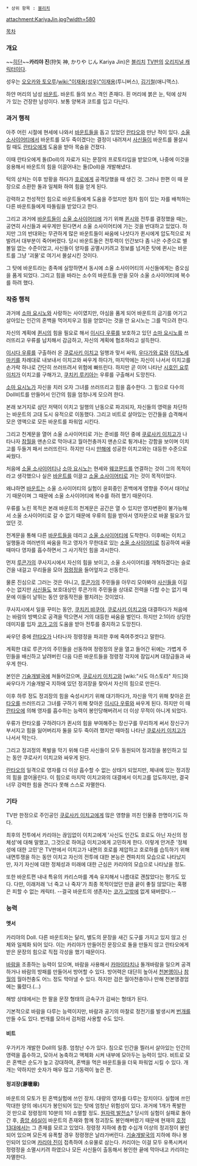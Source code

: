  * 상위 항목 : [[블리치]]

attachment:KariyaJin.jpg?width=580 

[[목차]]
=== 개요 ===
~~[[히단]]~~'''카리야 진'''(狩矢 神, かりや じん Kariya Jin)은 [[블리치]] [[TV판]]의 [[오리지널 캐릭터]]이다.

성우는 [[오오카와 토오루]]/[[wiki:"이재용(성우)"이재용]](투니버스), [[김기철]](애니맥스).

하얀 머리의 남성 [[바운트]]. 바운트 들의 보스 격인 존재다. 흰 머리에 붉은 눈, 턱에 상처가 있는 건장한 남성이다. 보통 양복과 코트를 입고 다닌다.


=== 과거 행적 ===
아주 어린 시절에 현세에 나와서 [[바운트]]들을 돕고 있었던 [[란타오]]와 만난 적이 있다. [[소울 소사이어티]]에서 바운트를 모두 죽이겠다는 결정이 내려져서 [[사신]]들이 바운트를 몰살시킬 때도 [[란타오]]에게 도움을 받아 목숨을 건졌다.

이때 란타오에게 돌(Doll)의 자료가 되는 문장의 프로토타입을 받았으며, 나중에 이것을 응용해서 바운트의 힘을 이끌어내는 돌(Doll)을 개발해냈다.

턱의 상처는 이후 방황을 하다가 [[호로]]에게 공격당했을 때 생긴 것. 그러나 한편 이 때 문장으로 소환한 돌과 일체화 하여 힘을 얻게 된다.

강력하고 천성적인 힘으로 바운트들에게 도움을 주었지만 점차 힘이 있는 자를 배척하는 다른 바운트들에게 따돌림을 받았다고 한다.

그리고 과거에 [[바운트]]들이 [[소울 소사이어티]]에 가기 위해 [[퀸시(블리치)|퀸시]]와 전투를 결정했을 때는, 공연히 사신들과 싸우게만 된다면서 소울 소사이어티에 가는 것을 반대하고 있었다. 하지만 그의 반대와는 무관하게 많은 바운트들이 싸움에 나섯다가 퀸시에게 압도적으로 처발려서 대부분이 죽어버렸다. 당시 바운트들은 전투력이 인간보다 좀 나은 수준으로 별 볼일 없는 수준이었고, 사신들이 양자를 공멸시키려고 정보를 넘겨준 탓에 퀸시는 바운트를 그냥 '괴물'로 여기서 몰살시킨 것이다.

그 탓에 바운트라는 종족에 실망하면서 동시에 소울 소사이어티의 사신들에게는 증오심을 품게 되었다. 그리고 힘을 바라는 소수의 바운트들 만을 모아 소울 소사이어티에 복수를 하려 했다.
=== 작중 행적 ===
과거에 [[소마 요시노]]와 사랑하는 사이였지만, 야심을 품게 되어 바운트의 금기를 어기고 살아있는 인간의 혼백을 먹어치우고 힘을 얻었다는 것을 안 요시노는 그를 막으려 한다.

자신의 계획에 [[퀸시]]의 힘을 필요로 해서 [[이시다 우류]]를 보호하고 있던 [[소마 요시노]]를 쓰러뜨리고 우류를 납치해서 감금하고, 자신의 계획에 협조하라고 설득한다.

[[이시다 우류]]를 구출하러 온 [[쿠로사키 이치고]] 일행과 맞서 싸워, [[우다가와 료]]와 [[이치노세 마키]]를 차례대로 내보내서 이치고와 싸우게 하다가, 마지막에는 자신이 나서서 이치고를 손가락 하나로 간단히 쓰러뜨려서 위험에 빠뜨린다. 하지만 곧 이어 나타난 [[시호인 요루이치]]가 이치고를 구해가고, [[쿠치키 루키아]]는 우류를 구출해서 도망친다.

[[소마 요시노]]가 자신을 치러 오자 그녀를 쓰러뜨리고 힘을 흡수한다. 그 힘으로 다수의 Doll비트를 만들어서 인간의 힘을 엄청나게 모으려 한다.

본래 보거지로 삼던 저택이 이치고 일행의 난동으로 파괴되자, 자신들의 영력을 차단하는 바운트의 고대 도시 유적으로 이동했다. 그리고 비트로 살아있는 인간들을 습격해서 모은 영액으로 모든 바운트를 파워업 시킨다.

그리고 천계문을 열어 소울 소사이어티로 가는 준비를 하던 중에 [[쿠로사키 이치고]]가 나타나자 [[참월]]을 맨손으로 막아내고 월아천충까지 맨손으로 튕겨내는 강함을 보이며 이치고를 두들겨 패서 쓰러뜨린다. 하지만 다시 [[만해]]에 성공한 이치고와는 대등한 수준으로 싸웠다.

처음에 [[소울 소사이어티]]나 [[소마 요시노]]는 현세와 [[웨코문드]]를 연결하는 것이 그의 목적이라고 생각했으나 실은 [[바운트]]를 이끌고 [[소울 소사이어티]]로 가는 것이 목적이었다.

왜냐하면 [[바운트]]는 소울 소사이어티의 실험이 윤회중인 혼백에게 영향을 주어서 태어났기 때문이며 그 때문에 소울 소사이어티에 복수를 하려 했기 때문이다.

우류를 노린 목적은 본래 바운트의 천계문은 공간은 열 수 있지만 영자변환이 불가능해서 소울 소사이어티로 갈 수 없기 때문에 우류의 힘을 받아서 영자문으로 바꿀 필요가 있었던 것.

천계문을 통해 다른 [[바운트]]들을 데리고 [[소울 소사이어티]]에 도착한다. 이후에는 이치고 일행들과 여러번의 싸움을 하고 영자가 무한대로 있는 [[소울 소사이어티]]로 침공하여 싸울 때마다 영자를 흡수하면서 그 사기적인 힘을 과시한다.

먼저 [[루콘가]]의 쿠사지시에서 자신의 힘을 보이고, 소울 소사이어티를 개혁하겠다는 슬로건을 내걸고 무리들을 모아 [[정령정]]을 들어엎자고 선동한다.

물론 진심으로 그러는 것은 아니고, [[루콘가]]의 주민들을 아무리 모아봐야 [[사신]]들을 이길 수는 없지만 [[사신]]들도 보호대상인 루콘가의 주민들을 상대로 전력을 다할 수는 없기 때문에 이들이 날뛰는 동안 양동작전을 펼치려는 것이었다.

쿠사지시에서 일을 꾸미는 동안, [[쿠치키 뱌쿠야]], [[쿠로사키 이치고]]와 대결하다가 처음에는 바람의 방벽으로 공격을 막으면서 거의 대등한 싸움을 벌인다. 하지만 2:1이라 상당한 데미지를 입자 [[코가 고]]의 도움을 받아 전투를 중지하고 도망친다.

싸우던 중에 [[란타오]]가 나타나자 정령정을 파괴한 후에 죽여주겟다고 말한다.

계획한 대로 루콘가의 주민들을 선동하여 정령정의 문을 열고 들어간 뒤에는 가볍게 주민들을 배신하고 날려버린 다음 다른 바운트들을 정령정 각지에 잠입시켜 대장급들과 싸우게 한다.

본인은 [[기술개발국]]에 쳐들어갔으며, [[쿠로사키 이치고]]와 [wiki:"사도 야스토라" 차드]와 싸우다가 기술개발국 지하에 있던 정괴장을 찾아서 자신의 힘으로 만든다.

이후 하루 정도 정괴장의 힘을 숙성시키기 위해 대기하다가, 자신을 막기 위해 찾아온 [[란타오]]를 쓰러뜨리고 그녀를 구하기 위해 찾아온 [[이시다 우류]]와 싸우게 된다. 하지만 이 때 [[란타오]]에 의해 영자를 흡수하는 능력이 봉인당해버려서 더 이상 무적이 아니게 되었다.

우류가 란타오를 구하려다가 퀸시의 힘을 부여해주는 장신구를 무리하게 써서 장신구가 부서지고 힘을 잃어버리자 둘을 모두 죽이려 했지만 때마침 나타난 [[쿠로사키 이치고]]가 나서서 막는다.

그리고 정괴정의 폭발을 막기 위해 다른 사신들이 모두 동원되어 정괴정을 봉인하고 있는 동안 쿠로사키 이치고와 싸우게 된다.

[[란타오]]의 일격으로 영자를 더 이상 흡수할 수 없는 상태가 되었지만, 체내에 있는 정괴장의 힘을 끌어올린다. 이 힘으로 마지막 이치고와의 대결에서 이치고를 압도하지만, 결국 너무 강력한 힘을 견디다 못해 스스로 자멸한다.


=== 기타 ===
TV판 한정으로 주인공인 [[쿠로사키 이치고]]에게 많은 영향을 끼친 인물중 한명이기도 하다.

최후의 전투에서 카리야는 끊임없이 이치고에게 '사신도 인간도 호로도 아닌 자신의 정체성'에 대해 말했고, 그것으로 하여금 이치고에게 고민하게 한다. 이렇게 안겨준 '정체성에 대한 고민'은 TV판에서 이치고가 내면의 호로를 제압하고 호로하를 습득하기 위해 내면투쟁을 하는 동안 이치고 자신의 전투에 대한 본능은 켄파치의 모습으로 나타났지만, 자기 자신에 대한 정체성과 미래에 대한 근심은 카리야의 모습으로 나타났을 정도.

또한 바운트편 내내 특유의 카리스마를 계속 유지해서 나름대로 괜찮았다는 평가도 있다. 다만, 이래저래 '너 죽고 나 죽자'가 최종 목적이었던 만큼 끝이 좋질 않았다는 혹평은 피할 수 없는 캐릭터.
--결국 바운트의 생존자는 [[코가 고]]밖에 없게 돼버렸다.--


=== 능력 ===
==== 멧서 ====
카리야의 Doll. 다른 바운트와는 달리, 별도의 문장을 새긴 도구를 가지고 있지 않고 신체와 일체화 되어 있다. 이는 카리야가 만들어진 문장으로 돌을 만들지 않고 란타오에게 받은 문장의 힘으로 직접 각성을 했기 때문이다.

[[바람]]을 조종하는 능력이 있으며, 바람을 사용해서 [[카마이타치]]나 돌개바람을 일으켜 공격하거나 바람의 방패를 만들어서 방어할 수 있다. 방어력은 대단히 높아서 [[천본앵]]이나 [[참월]]의 월아천충도 어느 정도 막아낼 수 있다. 하지만 검은 월아천충이나 만해 천본앵경엄에는 뚫렸다.(…)

해방 상태에서는 한 팔을 문장 형태의 금속구가 감싸는 형태가 된다.

기본적으로 바람을 다루는 능력이지만, 바람과 공기의 마찰로 정전기를 발생시켜 [[번개]]를 만들 수도 있다. 번개를 모아서 검처럼 사용할 수도 있다.

==== 비트 ====
우가키가 개발한 Doll의 일종. 엄청난 수가 있다.
침으로 인간을 찔러서 살아있는 인간의 영력을 흡수하고, 모아서 농축하고 액체화 시켜 내부에 모아두는 능력이 있다.
비트로 모은 혼백은 순도가 높고 강대하여, 혼백을 먹은 바운트들을 더욱 파워업 시킬 수 있다.
개개는 약하지만 숫자가 매우 많고 기동력이 높은 편.

==== 정괴장(瀞壞章) ====
바운트의 모토가 된 혼백실험에 쓰인 장치. 대량의 영자를 다루는 장치이다. 실험에 쓰인 막대한 양의 에너지가 봉인되어 있는 탓에 엄청난 위험성이 있다. 과거에 1개가 폭발한 것 만으로 정령정의 10분의 1이 소멸할 정도. [[원자력 발전소]]?
당시의 실험이 실패로 돌아간 후, [[중앙 46실]]이 바운트의 존재와 함께 정괴장도 봉인해버렸기 때문에 현재의 [[호정 13대]]에서는 그 존재를 모르고 있었다.
정령정 지하에 총합 수십개 이상의 정괴정이 봉인되어 있으며 모든게 유폭할 경우 정령졍은 날라가버린다.
[[기술개발국]]의 지하에 하나 봉인되어 있으며 [[카리야 진]]이 접촉하여 소유물로 삼는다. 카리야는 이걸 모두 유폭시켜서 정령정을 소멸시키려 하였으나 모든 사신들이 출동해서 봉인한 끝에 막아내고 카리야는 자멸한다.
